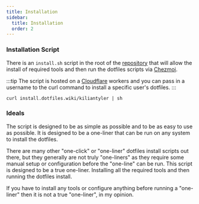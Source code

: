 ```yaml
---
title: Installation
sidebar:
  title: Installation
  order: 2
---
```


### Installation Script

There is an `install.sh` script in the root of the [repository](/tools/chezmoi/repo/#file-structure) that will allow
the install of required tools and then run the dotfiles scripts via [Chezmoi](/tools/chezmoi/overview).

:::tip
The script is hosted on a [Cloudflare](/external/cloudflare/overview) workers and you can pass in a username to the
curl command to install a specific user's dotfiles.
:::

```shell
curl install.dotfiles.wiki/kiliantyler | sh
```

### Ideals

The script is designed to be as simple as possible and to be as easy to use as possible. It is designed to be a
one-liner that can be run on any system to install the dotfiles.

There are many other "one-click" or "one-liner" dotfiles install scripts out there, but they generally are not truly
"one-liners" as they require some manual setup or configuration before the "one-line" can be run. This script is
designed to be a true one-liner. Installing all the required tools and then running the dotfiles install.

If you have to install any tools or configure anything before running a "one-liner" then it is not a true "one-liner",
in my opinion.
